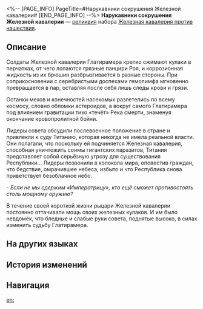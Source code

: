 <%-- [PAGE_INFO]
PageTitle=#Нарукавники сокрушения Железной кавалерии#
[END_PAGE_INFO] --%>
{{Реликвия Инфобокс
|id          = 61192
|Изображение = Предмет Нарукавники сокрушения Железной кавалерии.png
|Набор       = Железная кавалерия против нашествия
|Предмет     = Руки
|Упоминания  = 
}}
{{Описание|Мощные стальные наручные доспехи, способные разбивать панцири насекомых. Острые и лёгкие, но при этом твёрдые и прочные.}}
'''Нарукавники сокрушения Железной кавалерии''' — [[реликвия]] набора [[Железная кавалерия против нашествия]].

==Описание==
Солдаты Железной кавалерии Глатирамера крепко сжимают кулаки в перчатках, от чего лопаются грязные панцири Роя, и коррозионная жидкость из их брюшин разбрызгивается в разные стороны. При соприкосновении с серебристыми доспехами гемолимфа мгновенно превращается в пар, оставляя после себя лишь следы крови и грязи.

Останки мехов и конечностей насекомых разлетелись по всему космосу, словно обломки астероидов, а вокруг самого Глатирамера под влиянием гравитации тихо «течёт» Река смерти, знаменуя окончание кровопролитной бойни.

Лидеры совета обсудили послевоенное положение в стране и привлекли к суду Титанию, которая никогда не имела реальной власти. Они полагали, что поскольку ей подчиняется Железная кавалерия, способная уничтожить сонмы гигантских паразитов, Титания представляет собой серьёзную угрозу для существования Республики... Лидеры позвонили в колокола мира, оповестив граждан, что бедствие, омрачившее небеса, избыто и что Республика снова приветствует безоблачное небо.

''- Если не мы сдержим «Императрицу», кто ещё сможет противостоять столь мощному оружию?''

В течение своей короткой жизни рыцари Железной кавалерии постоянно оттачивали мощь своих железных кулаков. И им было невдомёк, что бледные и слабые руки совета, поднятые высоко, в силах изменить судьбу Глатирамера.

==На других языках==
{{На других языках
|en   = Iron Cavalry's Crushing Wristguard
|zhs  = 铁骑的摧坚铁腕
|zht  = 鐵騎的摧堅鐵腕
|ja   = {{Rubi|鉄騎|てっき}}の{{Rubi|粉砕|ふんさい}}アーム
|ko   = 철기군의 견고한 철완
|es   = Brazo aplastador de la Caballería de Hierro
|fr   = Garde-poignets de la Brigade de fer
|ru   = Нарукавники сокрушения Железной кавалерии
|th   = Iron Cavalry's Crushing Wristguard
|vi   = Giáp Tay Nghiền Nát Của Thiết Kỵ
|de   = Vernichtende Faust der Eisernen Kavallerie
|id   = Iron Cavalry's Crushing Wristguard
|pt   = Protetor de Braço Esmagador da Cavalaria de Ferro
}}

==История изменений==
{{История изменений|3.5}}

==Навигация==
{{Набор Реликвий Навбокс|Железная кавалерия против нашествия}}

[[en:]]